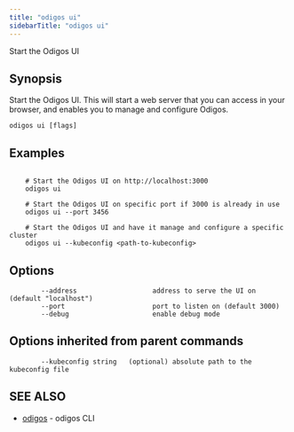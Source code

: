 ```yaml
---
title: "odigos ui"
sidebarTitle: "odigos ui"
---
```


Start the Odigos UI

## Synopsis

Start the Odigos UI. This will start a web server that you can access in your browser,
and enables you to manage and configure Odigos.

```
odigos ui [flags]
```

## Examples

```

    # Start the Odigos UI on http://localhost:3000
    odigos ui

    # Start the Odigos UI on specific port if 3000 is already in use
    odigos ui --port 3456

    # Start the Odigos UI and have it manage and configure a specific cluster
    odigos ui --kubeconfig <path-to-kubeconfig>

```

## Options

```
        --address                   address to serve the UI on (default "localhost")
        --port                      port to listen on (default 3000)
        --debug                     enable debug mode
```

## Options inherited from parent commands

```
        --kubeconfig string   (optional) absolute path to the kubeconfig file
```

## SEE ALSO

* [odigos](cli/odigos.md)	 - odigos CLI
